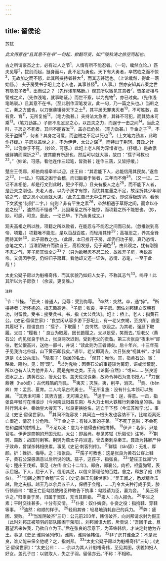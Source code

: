 ```yaml
---
---
---
```

title: 留侯论
---



苏轼

*此文得意在“且其意不在书”一句起，掀翻尽变，如广陵秋涛之排空而起也。*

古之所谓豪杰之士，必有过人之节<sup>1</sup>。人情有所不能忍者。（一句，巉然立论。）匹夫见辱<sup>2</sup>，拔剑而起，挺身而斗，此不足为勇也。天下有大勇者，卒然临之而不惊<sup>3</sup>，无故加之而不怒，此其所挟持者甚大<sup>4</sup>，而其志甚远也。（上论巉然，得此一落始畅。）
夫子房受书于圯上之老人也，其事甚怪<sup>5</sup>。（人事。）然亦安知其非秦之世有隐君子者<sup>6</sup>，出而试之？（先作浅笔略断。）观其所以微见其意者<sup>7</sup>，皆圣贤相与警戒之义，（先作浅笔，就事略证。）而世不察，以为鬼物<sup>8</sup>，亦已过矣。（先作浅笔略驳。）且其意不在书。（至此别作深笔发议，此一句，乃一篇之头也。）当韩之亡，秦之方盛也，以刀锯鼎镬待天下之士<sup>9</sup>，其平居无罪夷灭者<sup>10</sup>，不可胜数，虽有贲、育<sup>11</sup>，无所复施<sup>12</sup>。（笔力劲甚。）夫持法太急者，其锋不可犯，而其势未可乘<sup>13</sup>。（笔力劲甚。）子房不忍忿忿之心，以匹夫之力，而逞于一击之间<sup>14</sup>。当此之时，子房之不死者，其间不能容发<sup>15</sup>，盖亦已危矣。（笔力劲甚。）千金之子<sup>16</sup>，不死于盗贼<sup>17</sup>，何者？其身之可爱，而盗贼之不足以死也<sup>18</sup>。（上文笔力劲甚，此略作抒缓。）子房以盖世之才，不为伊尹、太公之谋<sup>19</sup>，而特出于荆轲、聂政之计<sup>20</sup>，以侥幸于不死，（妙论，可感。）此圯上老人所为深惜者也。（抒缓。）是故倨傲鲜腆而深折之<sup>21</sup>，彼其能有所忍也，然后可以就大事，故曰：“孺子可教也<sup>22</sup>。”（妙论，可感。看他连作三起笔，皆劲甚；连作三落，又皆抒缓。）

楚庄王伐郑，郑伯肉祖牵羊以迎，庄王曰：“其君能下人，必能信用其民矣。”遂舍之<sup>23</sup>。（一证。）勾践之困于会稽，而归臣妾于吴者，三年而不倦<sup>24</sup>。（又一证。二证不甚相伦，却是行文到此时，更少不得。）且夫有报人之志<sup>25</sup>，而不能下人者，是匹夫之刚也。夫老人者，以为子房才有馀，而忧其度量之不足，故深折其少年刚锐之气，使之忍小忿而就大谋。（此先生自己无中生有之论，却说得极透彻。看他下文紧接“何则”二字。）何则？非有平生之素<sup>26</sup>，卒然相遇于草野之间，而命以仆妾之役<sup>27</sup>，油然而不怪者<sup>28</sup>，此固秦皇之所不能惊，而项籍之所不能怒也。（妙，妙。可感，可念。至此，一论已毕，下乃余勇成文。）

观夫高祖之所以胜，项籍之所以败者，在能忍与不能忍之间而已矣。（忽推说到高帝、项籍。）项籍唯不能忍，是以百战百胜，而轻用其锋<sup>29</sup>；高祖忍之，养其全锋而待其弊<sup>30</sup>，此子房教之也。（此段，本已推开子房，却仍归功子房，真乃恣情、恣笔之文。）当淮阴破齐而欲自王，高祖发怒，见于词色<sup>31</sup>。由此观之，犹有刚强不忍之气，非子房其谁全之<sup>32</sup>？（只为欲畅忍不忍二论，故推开子房，再说高帝。又偶因手便，仍结归子房耳。看他却又还一证佐，恣情、恣笔，一至于此哉！）

太史公疑子房以为魁梧奇伟，而其状貌乃如妇人女子，不称其志气<sup>33</sup>。呜呼！此其所以为子房欤！（余波，更复胜。）

<sup>注释</sup>

<sup>1</sup>节：节操。
<sup>2</sup>匹夫：普通人。见辱：受到侮辱。
<sup>3</sup>卒然：突然。卒，通“猝”。
<sup>4</sup>所挟持者：所怀抱的。指志趣高远。
<sup>5</sup>子房：张良，字子房。因佐刘邦建立汉朝有功，封留侯。受书：接受兵书。书，指《太公兵法》。圯上：桥上。老人：指黄石公。《史记·留侯世家》：“良尝闲从容步游下邳圯上，有一老父衣褐，至良所，直堕其履圯下，顾谓良曰：“孺子，下取履！＇良愕然，欲殴之。为其老，强忍下取履。父曰：“履我！＇良业为取履，因长跪履之。父以足受，笑而去。”后老父（黄石公）约见张良于桥上，张良两次迟到，受到老父的责备。第三次张良“夜未半”即往，老父很高兴，送他一部书，并说：“读此则为王者师矣。后十年兴，十三年孺子见我济北谷城，山下黄石即我矣。”语毕，老父即离去。次日张良“视其书”，才知道是《太公兵法》。
<sup>6</sup>隐君子：隐居的名士。
<sup>7</sup>观其：唯他。其，指黄石公。微：略微、隐约。见：同“现”。
<sup>8</sup>以为鬼物：因黄石公的事迹较为离奇，语或涉荒诞，所以也有人认为他并非人，而是鬼神之类。王充《论衡·自然》：“或曰……·张良游泗水之上，遇黄石公，授太公书。盖天佐汉诛秦，故命令神石为鬼书授人。”
<sup>9</sup>刀锯鼎镬（huò或）：古代残酷的刑具。
<sup>10</sup>夷灭；灭族。夷，削平，消灭。
<sup>11</sup>贲、（bēn奔）育：孟贲、夏育。二人均系古代勇士。
<sup>12</sup>无所复施：没有什么本领可以施展。
<sup>13</sup>其势未可乘：其势方盛，无可乘之机。
<sup>14</sup>逞于一击：逞，得意。一击，指张良年轻时在博浪沙（今河南武阳县东南）与大力士用大铁椎行刺秦始皇的事。当时行刺未中，秦始皇大搜天下，张良更换姓名，逃亡于下邳（今江苏睢宁北）。事见《史记·留侯世家》。
<sup>15</sup>其间不能容发：其间连一根头发也容纳不下。比喻距离死亡很近，情况十分危险。
<sup>16</sup>千金之子：有钱人家的子弟。
<sup>17</sup>不死于盗贼：不会死在和盗贼的拼搏上。
<sup>18</sup>不足以死：意为不值得去和他拼搏。
<sup>19</sup>伊尹：名伊，尹是官名。伊尹是商朝的开国元勋。太公：即吕尚。参见苏轼《乐毅论》注16。
<sup>20</sup>荆轲、聂政：战国时剌客。荆轲为燕太子丹派遣，曾去秦刺杀秦王。聂政为韩卿严仲子效命，曾谋杀韩相侠累。事见《史记·刺客列传》。
<sup>21</sup>鲜牍（tǎn舔）：无礼、厚颜。折：挫折、侮辱。之：指张良。
<sup>22</sup>孺子可教也：这是张良为黄石公穿上鞋子，黄石公深感满意以后所说的话。孺子，这孩子，指张良。
<sup>23</sup>“楚庄王伐郑”六句：楚庄王伐郑，事见《左传·宣公十二年》。郑伯，郑襄公。肉袒，袒露胸臂，表示屈服。下人，屈于人下。信用其民，以信义管理他的百姓。舍之，释放了他（郑伯）。
<sup>24</sup>“勾践之困于会稽”三句：《史记·越王勾践世家》：“吴王闻之，悉发精兵击越，败之夫椒。越王乃以余兵五千人，保栖于会稽，……乃令大夫种行成于吴，膝行顿首曰：“君王亡臣勾践使陪臣种敢告下执事：勾践请为臣，妻为妾。＇吴王将许之。”归臣妾于吴，归属于吴国，充当其臣妾。
<sup>25</sup>报人：向人报仇。
<sup>26</sup>平生之素；平时交往甚多，十分有交情。
<sup>27</sup>仆妾：奴仆婢妾。仆妾之役：指拾鞋、穿鞋等事。
<sup>28</sup>油然：和顺的样子。
<sup>29</sup>轻用其锋：轻易地消耗自己的兵力。
<sup>30</sup>弊：疲困、衰败。
<sup>31</sup>“当淮阴破齐”三句：公元前203年，韩信破齐，向刘邦请求封为假王（此时刘邦正被项羽的部队围困于荥阳）。刘邦闻讯大怒，斥责说：“吾困于此，旦暮望若来佐我，乃欲自立为王。”后在张良的示意下，为笼络韩信，才决定封他为齐王。事见《史记·淮阴侯列传》。淮阴，淮阴侯韩信。
<sup>32</sup>非子房其谁全之：不是张良，谁又能来保全他呢？之，指刘邦。
<sup>33</sup>“太史公疑子房以为魁梧奇伟”三句；《史记·留侯世家》：“太史公曰：……·余以为其人计魁梧奇伟，至见其图，状貌如妇人好女。盖孔子曰：以貌取人，失之子羽。留侯亦云。”不称：不相称。
